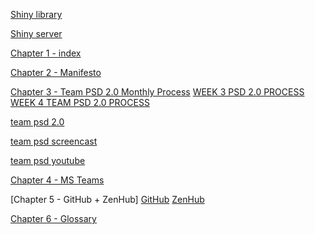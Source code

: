 [Shiny library](https://raw.githubusercontent.com/lzim/teampsd/master/mtl_facilitate_workgroup/mtl_menu/ui.R)

[Shiny server](https://raw.githubusercontent.com/lzim/teampsd/master/mtl_facilitate_workgroup/mtl_menu/server.R)

[Chapter 1 - index](https://github.com/lijenn/teampsdprototype/blob/gh-pages/index.Rmd)

[Chapter 2 - Manifesto](https://github.com/lijenn/teampsdprototype/blob/gh-pages/chapter_2_manifesto.md)

[Chapter 3 - Team PSD 2.0 Monthly Process](https://raw.githubusercontent.com/lijenn/teampsdprototype/master/resources/design/design_workshop_manual/week_1_and_2.md)
[WEEK 3 PSD 2.0 PROCESS](https://raw.githubusercontent.com/lijenn/teampsdprototype/master/resources/design/design_workshop_manual/week_3.md)
[WEEK 4 TEAM PSD 2.0 PROCESS](https://raw.githubusercontent.com/lijenn/teampsdprototype/master/resources/design/design_workshop_manual/week_4.md)

[team psd 2.0](https://raw.githubusercontent.com/lijenn/teampsdprototype/master/resources/design/readme.md)

[team psd screencast](https://raw.githubusercontent.com/lijenn/teampsdprototype/master/resources/design/videos/screen_cast.md)

[team psd youtube](https://raw.githubusercontent.com/lijenn/teampsdprototype/master/resources/design/videos/youtube/youtube_guide.md)

[Chapter 4 - MS Teams](https://raw.githubusercontent.com/lijenn/teampsdprototype/master/resources/training_guides/mtl_how_teams/ms_teams_guide.md)

[Chapter 5 - GitHub + ZenHub]
[GitHub](https://raw.githubusercontent.com/lijenn/teampsdprototype/master/resources/training_guides/github/github_draft.md)
[ZenHub](https://github.com/lijenn/teampsdprototype/blob/gh-pages/chapter_6_zenhub_guide.md)

[Chapter 6 - Glossary](https://github.com/lijenn/teampsdprototype/blob/gh-pages/chapter_7_glossary.md)



